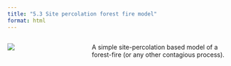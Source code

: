 ```yaml
---
title: "5.3 Site percolation forest fire model"
format: html
---
```


:::: {.columns}
::: {.column width=35%}
[![](5.3-firePercolation.png)](5.3-fire-percolation.nlogox)
:::

::: {.column width=65%}
A simple site-percolation based model of a forest-fire (or any other contagious process).
:::
::::
